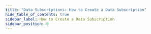 ```yaml
---
title: "Data Subscriptions: How to Create a Data Subscription"
hide_table_of_contents: true
sidebar_label: How to Create a Data Subscription
sidebar_position: 0
---
```





<LanguageSwitcher supportedLanguages={supportedLanguages} />

<LanguageContent language="csharp">
   <HowToCreateDataSubscriptionCsharp />
</LanguageContent>

<LanguageContent language="java">
   <HowToCreateDataSubscriptionJava />
</LanguageContent>

<LanguageContent language="nodejs">
   <HowToCreateDataSubscriptionNodejs />
</LanguageContent>


<!---
### Data Subscriptions:
- [What are Data Subscriptions](../../../client-api/data-subscriptions/what-are-data-subscriptions)
- [How to Consume a Data Subscription](../../../client-api/data-subscriptions/consumption/how-to-consume-data-subscription)

### Knowledge Base:
- [JavaScript Engine](../../../server/kb/javascript-engine)


-->